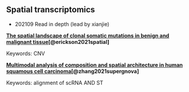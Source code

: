 ## Spatial transcriptomics

- 202109 Read in depth (lead by xianjie)

**[The spatial landscape of clonal somatic mutations in benign and malignant tissue](https://www.biorxiv.org/content/10.1101/2021.07.12.452018v1.full)[@erickson2021spatial]**

Keywords: CNV


**[Multimodal analysis of composition and spatial architecture in human squamous cell carcinoma](https://www.sciencedirect.com/science/article/pii/S0092867420306723)[@zhang2021supergnova]**

Keywords: alignment of scRNA AND ST
